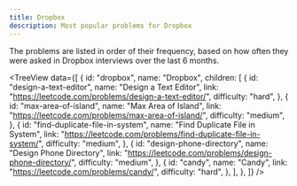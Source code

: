 ```yaml
---
title: Dropbox
description: Most popular problems for Dropbox
---
```


<Note type="note" title="Note">
The problems are listed in order of their frequency, based on how often they were asked in Dropbox interviews over the last 6 months.
</Note>

<TreeView
  data={[
    {
      id: "dropbox",
      name: "Dropbox",
      children: [
        {
          id: "design-a-text-editor",
          name: "Design a Text Editor",
          link: "https://leetcode.com/problems/design-a-text-editor/",
          difficulty: "hard",
        },
        {
          id: "max-area-of-island",
          name: "Max Area of Island",
          link: "https://leetcode.com/problems/max-area-of-island/",
          difficulty: "medium",
        },
        {
          id: "find-duplicate-file-in-system",
          name: "Find Duplicate File in System",
          link: "https://leetcode.com/problems/find-duplicate-file-in-system/",
          difficulty: "medium",
        },
        {
          id: "design-phone-directory",
          name: "Design Phone Directory",
          link: "https://leetcode.com/problems/design-phone-directory/",
          difficulty: "medium",
        },
        {
          id: "candy",
          name: "Candy",
          link: "https://leetcode.com/problems/candy/",
          difficulty: "hard",
        },
      ],
    },
  ]}
/>
